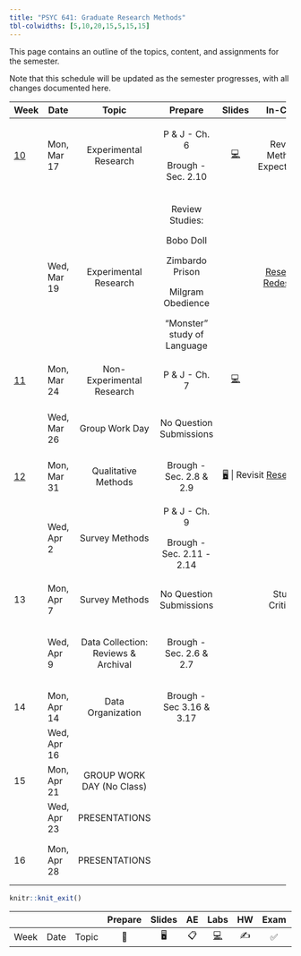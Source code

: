 ```yaml
---
title: "PSYC 641: Graduate Research Methods"
tbl-colwidths: [5,10,20,15,5,15,15]
---
```


This page contains an outline of the topics, content, and assignments for the semester.

Note that this schedule will be updated as the semester progresses, with all changes documented here.

::: column-screen-inset-right
+---------------------------+-------------+-------------------------------------+-----------------------------+------------------------------------------------------------------------------+------------------------------------------------------------------------+---------------------------------------+
| Week                      | Date        | Topic                               | Prepare                     | Slides                                                                       | In-Class                                                               | Due                                   |
+===========================+=============+:===================================:+:===========================:+:============================================================================:+:======================================================================:+:=====================================:+
| [10](/weeks/week-10.html) | Mon, Mar 17 | Experimental Research               | P & J - Ch. 6               | [💻](https://dharaden.github.io/psyc641-s25/slides/lec-10.html#/title-slide) | Review Methods Expectations                                            |                                       |
|                           |             |                                     |                             |                                                                              |                                                                        |                                       |
|                           |             |                                     | Brough - Sec. 2.10          |                                                                              |                                                                        |                                       |
+---------------------------+-------------+-------------------------------------+-----------------------------+------------------------------------------------------------------------------+------------------------------------------------------------------------+---------------------------------------+
|                           | Wed, Mar 19 | Experimental Research               | Review Studies:             |                                                                              | [Research Redesigns](/slides/research_deep_dive_activity.html)         |                                       |
|                           |             |                                     |                             |                                                                              |                                                                        |                                       |
|                           |             |                                     | Bobo Doll                   |                                                                              |                                                                        |                                       |
|                           |             |                                     |                             |                                                                              |                                                                        |                                       |
|                           |             |                                     | Zimbardo Prison             |                                                                              |                                                                        |                                       |
|                           |             |                                     |                             |                                                                              |                                                                        |                                       |
|                           |             |                                     | Milgram Obedience           |                                                                              |                                                                        |                                       |
|                           |             |                                     |                             |                                                                              |                                                                        |                                       |
|                           |             |                                     | "Monster" study of Language |                                                                              |                                                                        |                                       |
+---------------------------+-------------+-------------------------------------+-----------------------------+------------------------------------------------------------------------------+------------------------------------------------------------------------+---------------------------------------+
| [11](/weeks/week-11.html) | Mon, Mar 24 | Non-Experimental Research           | P & J - Ch. 7               | [💻](https://dharaden.github.io/psyc641-s25/slides/lec-11.html#/title-slide) |                                                                        |                                       |
+---------------------------+-------------+-------------------------------------+-----------------------------+------------------------------------------------------------------------------+------------------------------------------------------------------------+---------------------------------------+
|                           | Wed, Mar 26 | Group Work Day                      | No Question Submissions     |                                                                              |                                                                        | Methods Section Draft Sun, Mar 30     |
+---------------------------+-------------+-------------------------------------+-----------------------------+------------------------------------------------------------------------------+------------------------------------------------------------------------+---------------------------------------+
| [12](/weeks/week-12.html) | Mon, Mar 31 | Qualitative Methods                 | Brough - Sec. 2.8 & 2.9     | [🖥️](/slides/lec-12.html)                                                    | Revisit [Research Redesign](/slides/research_deep_dive_activity.html)  |                                       |
+---------------------------+-------------+-------------------------------------+-----------------------------+------------------------------------------------------------------------------+------------------------------------------------------------------------+---------------------------------------+
|                           | Wed, Apr 2  | Survey Methods                      | P & J - Ch. 9               |                                                                              |                                                                        | Peer Review Sun, Apr 6                |
|                           |             |                                     |                             |                                                                              |                                                                        |                                       |
|                           |             |                                     | Brough - Sec. 2.11 - 2.14   |                                                                              |                                                                        |                                       |
+---------------------------+-------------+-------------------------------------+-----------------------------+------------------------------------------------------------------------------+------------------------------------------------------------------------+---------------------------------------+
| 13                        | Mon, Apr 7  | Survey Methods                      | No Question Submissions     |                                                                              | Study Critique                                                         |                                       |
+---------------------------+-------------+-------------------------------------+-----------------------------+------------------------------------------------------------------------------+------------------------------------------------------------------------+---------------------------------------+
|                           | Wed, Apr 9  | Data Collection: Reviews & Archival | Brough - Sec. 2.6 & 2.7     |                                                                              |                                                                        | Data Analytic Draft Due Sun, April 13 |
+---------------------------+-------------+-------------------------------------+-----------------------------+------------------------------------------------------------------------------+------------------------------------------------------------------------+---------------------------------------+
| 14                        | Mon, Apr 14 | Data Organization                   | Brough - Sec 3.16 & 3.17    |                                                                              |                                                                        |                                       |
+---------------------------+-------------+-------------------------------------+-----------------------------+------------------------------------------------------------------------------+------------------------------------------------------------------------+---------------------------------------+
|                           | Wed, Apr 16 |                                     |                             |                                                                              |                                                                        |                                       |
+---------------------------+-------------+-------------------------------------+-----------------------------+------------------------------------------------------------------------------+------------------------------------------------------------------------+---------------------------------------+
| 15                        | Mon, Apr 21 | GROUP WORK DAY (No Class)           |                             |                                                                              |                                                                        |                                       |
+---------------------------+-------------+-------------------------------------+-----------------------------+------------------------------------------------------------------------------+------------------------------------------------------------------------+---------------------------------------+
|                           | Wed, Apr 23 | PRESENTATIONS                       |                             |                                                                              |                                                                        |                                       |
+---------------------------+-------------+-------------------------------------+-----------------------------+------------------------------------------------------------------------------+------------------------------------------------------------------------+---------------------------------------+
| 16                        | Mon, Apr 28 | PRESENTATIONS                       |                             |                                                                              |                                                                        | Final Report Mon, Apr 28              |
+---------------------------+-------------+-------------------------------------+-----------------------------+------------------------------------------------------------------------------+------------------------------------------------------------------------+---------------------------------------+
:::

```r
knitr::knit_exit()
```

|      |      |       | Prepare | Slides | AE  |  Labs  | HW  | Exam | Project |
|------|------|-------|:-------:|:------:|:---:|:------:|:---:|:----:|:-------:|
| Week | Date | Topic |   📖    |   🖥️   | 📋  | [💻]() | ✍️  |  ✅  |   📂    |
